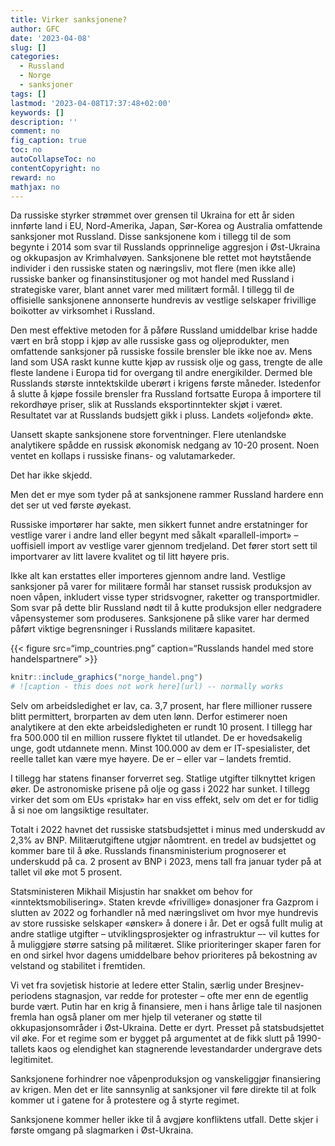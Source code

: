 ```yaml
---
title: Virker sanksjonene?
author: GFC
date: '2023-04-08'
slug: []
categories:
  - Russland
  - Norge
  - sanksjoner
tags: []
lastmod: '2023-04-08T17:37:48+02:00'
keywords: []
description: ''
comment: no
fig_caption: true
toc: no
autoCollapseToc: no
contentCopyright: no
reward: no
mathjax: no
---
```


Da russiske styrker strømmet over grensen til Ukraina for ett år siden innførte land i EU, Nord-Amerika, Japan, Sør-Korea og Australia omfattende sanksjoner mot Russland. Disse sanksjonene kom i tillegg til de som begynte i 2014 som svar til Russlands opprinnelige aggresjon i Øst-Ukraina og okkupasjon av Krimhalvøyen. Sanksjonene ble rettet mot høytstående individer i den russiske staten og næringsliv, mot flere (men ikke alle) russiske banker og finansinstitusjoner og mot handel med Russland i strategiske varer, blant annet  varer med militært formål. I tillegg til de offisielle sanksjonene annonserte hundrevis av vestlige selskaper frivillige boikotter av virksomhet i Russland. 

Den mest effektive metoden for å påføre Russland umiddelbar krise hadde vært en brå stopp i kjøp av alle russiske gass og oljeprodukter, men omfattende sanksjoner på russiske fossile brensler ble ikke noe av. Mens land som USA raskt kunne kutte kjøp av russisk olje og gass, trengte de alle fleste landene i Europa tid for overgang til andre energikilder. Dermed ble Russlands største inntektskilde uberørt i krigens første måneder. Istedenfor å slutte å kjøpe fossile brensler fra Russland fortsatte Europa å importere til rekordhøye priser, slik at Russlands eksportinntekter skjøt i været. Resultatet var at Russlands budsjett gikk i pluss. Landets «oljefond» økte. 

Uansett skapte sanksjonene store forventninger. Flere utenlandske analytikere spådde en russisk økonomisk nedgang av 10-20 prosent. Noen ventet en kollaps i russiske finans- og valutamarkeder. 

Det har ikke skjedd. 

Men det er \ref{label} mye som tyder på at sanksjonene rammer Russland hardere enn det ser ut ved første øyekast.

Russiske importører har sakte, men sikkert funnet andre erstatninger for vestlige varer i andre land eller begynt med såkalt «parallell-import» – uoffisiell import av vestlige varer gjennom tredjeland. Det fører stort sett til importvarer av litt lavere kvalitet og til litt høyere pris. 

Ikke alt kan erstattes eller importeres gjennom andre land. Vestlige sanksjoner på varer for militære formål har stanset russisk produksjon av noen våpen, inkludert visse typer stridsvogner, raketter og transportmidler. Som svar på dette blir Russland nødt til å kutte produksjon eller nedgradere våpensystemer som produseres. Sanksjonene på slike varer har dermed påført viktige begrensninger i Russlands militære kapasitet.



{{< figure src="imp_countries.png" caption="Russlands handel med store handelspartnere" >}}


```r
knitr::include_graphics("norge_handel.png")
# ![caption - this does not work here](url) -- normally works
```


Selv om arbeidsledighet er lav, ca. 3,7 prosent, har flere millioner russere blitt permittert, brorparten av dem uten lønn. Derfor estimerer noen analytikere at den ekte arbeidsledigheten er rundt 10 prosent. I tillegg har fra 500.000 til en million russere flyktet til utlandet. De er hovedsakelig unge, godt utdannete menn. Minst 100.000 av dem er IT-spesialister, det reelle tallet kan være mye høyere. De er – eller var – landets fremtid.

I tillegg har statens finanser forverret seg. Statlige utgifter tilknyttet krigen øker. De astronomiske prisene på olje og gass i 2022 har sunket. I tillegg virker det som om EUs «pristak» har en viss effekt, selv om det er for tidlig å si noe om langsiktige resultater. 

Totalt i 2022 havnet det russiske statsbudsjettet i minus med underskudd av 2,3% av BNP. Militærutgiftene utgjør nåomtrent. en tredel av budsjettet og kommer bare til å øke. Russlands finansministerium prognoserer et underskudd på ca. 2 prosent  av BNP i 2023, mens tall fra januar tyder på at tallet vil øke mot 5 prosent. 

Statsministeren Mikhail Misjustin har snakket om behov for «inntektsmobilisering». Staten krevde «frivillige» donasjoner fra Gazprom i slutten av 2022 og forhandler nå med næringslivet om hvor mye hundrevis av store russiske selskaper «ønsker» å donere i år. Det er også fullt mulig at andre statlige utgifter –  utviklingsprosjekter og infrastruktur –- vil kuttes for å muliggjøre større satsing på militæret. Slike prioriteringer skaper faren for en ond sirkel hvor dagens umiddelbare behov prioriteres på bekostning av velstand og stabilitet i fremtiden.

Vi vet fra sovjetisk historie at ledere etter Stalin, særlig under Bresjnev-periodens stagnasjon, var redde for protester – ofte mer enn de egentlig burde vært. Putin har en krig å finansiere, men i hans årlige tale til nasjonen fremla han også planer om mer hjelp til veteraner og støtte til okkupasjonsområder i Øst-Ukraina. Dette er dyrt. Presset på statsbudsjettet vil øke. For et regime som er bygget på argumentet at de fikk slutt på 1990-tallets kaos og elendighet kan stagnerende levestandarder undergrave dets legitimitet.

Sanksjonene forhindrer noe våpenproduksjon og vanskeliggjør finansiering av krigen. Men det er lite sannsynlig at sanksjoner vil føre direkte til at folk kommer ut i gatene for å protestere og å styrte regimet. 

Sanksjonene kommer heller ikke til å avgjøre konfliktens utfall. Dette skjer i første omgang på slagmarken i Øst-Ukraina. 

